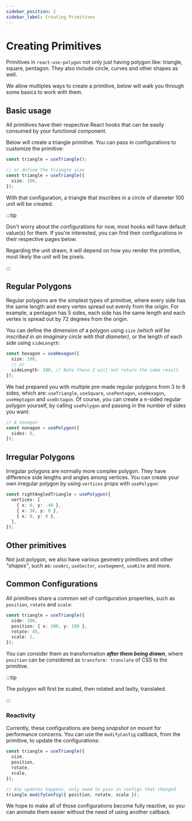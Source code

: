 ```yaml
---
sidebar_position: 2
sidebar_label: Creating Primitives
---
```


# Creating Primitives

Primitives in `react-use-polygon` not only just having polygon like: triangle, square, pentagon. They also include circle, curves and other shapes as well.

We allow multiples ways to create a primitive, below will walk you through some basics to work with them.

## Basic usage

All primitives have their respective React hooks that can be easily consumed by your functional component.

Below will create a triangle primitive. You can pass in configurations to customize the primitive:

```ts
const triangle = useTriangle();

// or define the triangle size
const triangle = useTriangle({
  size: 100,
});
```

With that configuration, a triangle that inscribes in a circle of diameter 100 unit will be created.

:::tip

Don't worry about the configurations for now, most hooks will have default value(s) for them. If you're interested, you can find their configurations in their respective pages below.

Regarding the unit drawn, it will depend on how you render the primitive, most likely the unit will be pixels.

:::

## Regular Polygons

Regular polygons are the simplest types of primitive, where every side has the same length and every vertex spread out evenly from the origin.
For example, a pentagon has 5 sides, each side has the same length and each vertex is spread out by 72 degrees from the origin.

You can define the dimension of a polygon using `size` _(which will be inscribed in an imaginary circle with that diameter)_, or the length of each side using `sideLength`:

```ts
const hexagon = useHexagon({
  size: 100,
  // or
  sideLength: 100, // Note these 2 will not return the same result
});
```

We had prepared you with multiple pre-made regular polygons from 3 to 8 sides, which are: `useTriangle`, `useSquare`, `usePentagon`, `useHexagon`, `useHeptagon` and `useOctagon`.
Of course, you can create a n-sided regular polygon yourself, by calling `usePolygon` and passing in the number of sides you want:

```ts
// A nonagon
const nonagon = usePolygon({
  sides: 9,
});
```

## Irregular Polygons

Irregular polygons are normally more complex polygon. They have difference side lengths and angles among vertices.
You can create your own irregular polygon by using `vertices` props with `usePolygon`:

```ts
const rightAngledTriangle = usePolygon({
  vertices: [
    { x: 0, y: -40 },
    { x: 30, y: 0 },
    { x: 0, y: 0 },
  ],
});
```

## Other primitives

Not just polygon, we also have various geometry primitives and other _"shapes"_, such as: `useArc`, `useSector`, `useSegment`, `useKite` and more.

## Common Configurations

All primitives share a common set of configuration properties, such as `position`, `rotate` and `scale`:

```ts
const triangle = useTriangle({
  side: 100,
  position: { x: 100, y: 100 },
  rotate: 45,
  scale: 2,
});
```

You can consider them as transformation **_after them being drawn_**, where `position` can be considered as `transform: translate` of CSS to the primitive.

:::tip

The polygon will first be scaled, then rotated and lastly, translated.

:::

### Reactivity

Currently, these configurations are being _snapshot_ on mount for performance concerns. You can use the `modifyConfig` callback, from the primitive, to update the configurations:

```ts
const triangle = useTriangle({
  size,
  position,
  rotate,
  scale,
});

// Any updates happens, only need to pass in configs that changed
triangle.modifyConfig({ position, rotate, scale });
```

We hope to make all of those configurations become fully reactive, so you can animate them easier without the need of using another callback.
